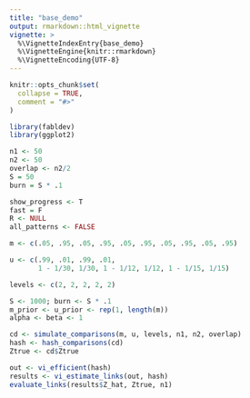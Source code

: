 ```yaml
---
title: "base_demo"
output: rmarkdown::html_vignette
vignette: >
  %\VignetteIndexEntry{base_demo}
  %\VignetteEngine{knitr::rmarkdown}
  %\VignetteEncoding{UTF-8}
---
```


```r
knitr::opts_chunk$set(
  collapse = TRUE,
  comment = "#>"
)
```

```r
library(fabldev)
library(ggplot2)
```


```r
n1 <- 50
n2 <- 50
overlap <- n2/2
S = 50
burn = S * .1

show_progress <- T
fast = F
R <- NULL
all_patterns <- FALSE

m <- c(.05, .95, .05, .95, .05, .95, .05, .95, .05, .95)

u <- c(.99, .01, .99, .01, 
       1 - 1/30, 1/30, 1 - 1/12, 1/12, 1 - 1/15, 1/15)

levels <- c(2, 2, 2, 2, 2)

S <- 1000; burn <- S * .1
m_prior <- u_prior <- rep(1, length(m))
alpha <- beta <- 1

cd <- simulate_comparisons(m, u, levels, n1, n2, overlap)
hash <- hash_comparisons(cd)
Ztrue <- cd$Ztrue

out <- vi_efficient(hash)
results <- vi_estimate_links(out, hash)
evaluate_links(results$Z_hat, Ztrue, n1)
```



